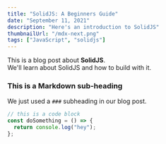 ```yaml
---
title: "SolidJS: A Beginners Guide"
date: "September 11, 2021"
description: "Here's an introduction to SolidJS"
thumbnailUrl: "/mdx-next.png"
tags: ["JavaScript", "solidjs"]
---
```


<div>
  This is a blog post about <strong>SolidJS</strong>. <br />
  We'll learn about SolidJS and how to build with it.
</div>

### This is a Markdown sub-heading

We just used a `###` subheading in our blog post.

```typescript
// this is a code block
const doSomething = () => {
  return console.log("hey");
};
```
